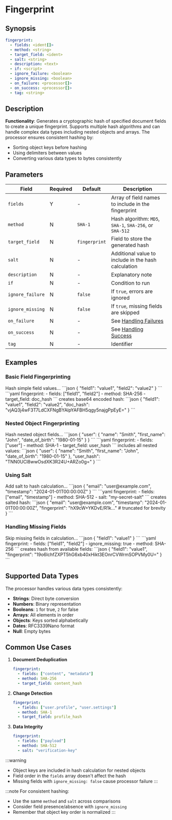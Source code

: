 # Fingerprint

## Synopsis

```yaml {2}
fingerprint:
  - fields: <ident[]>
  - method: <string>
  - target_field: <ident>
  - salt: <string>
  - description: <text>
  - if: <script>
  - ignore_failure: <boolean>
  - ignore_missing: <boolean>
  - on_failure: <processor[]>
  - on_success: <processor[]>
  - tag: <string>
```

## Description

**Functionality**: Generates a cryptographic hash of specified document fields to create a unique fingerprint. Supports multiple hash algorithms and can handle complex data types including nested objects and arrays. The processor ensures consistent hashing by:
- Sorting object keys before hashing
- Using delimiters between values
- Converting various data types to bytes consistently

## Parameters

|Field|Required|Default|Description|
|---|---|---|---|
|`fields`|Y|-|Array of field names to include in the fingerprint|
|`method`|N|`SHA-1`|Hash algorithm: `MD5`, `SHA-1`, `SHA-256`, or `SHA-512`|
|`target_field`|N|`fingerprint`|Field to store the generated hash|
|`salt`|N|-|Additional value to include in the hash calculation|
|`description`|N|-|Explanatory note|
|`if`|N|-|Condition to run|
|`ignore_failure`|N|`false`|If `true`, errors are ignored|
|`ignore_missing`|N|`false`|If `true`, missing fields are skipped|
|`on_failure`|N|-|See [Handling Failures](../handling-failures.mdx)|
|`on_success`|N|-|See [Handling Success](../handling-success.mdx)|
|`tag`|N|-|Identifier|

## Examples

### Basic Field Fingerprinting

<ExampleGrid>
  <CommentCol>
    Hash simple field values...
  </CommentCol>
  <CodeCol>
    ```json
    {
      "field1": "value1",
      "field2": "value2"
    }
    ```
    ```yaml
    fingerprint:
      - fields: ["field1", "field2"]
      - method: SHA-256
      - target_field: doc_hash
    ```
  </CodeCol>
  <CommentCol>
    creates base64 encoded hash:
  </CommentCol>
  <CodeCol>
    ```json
    {
      "field1": "value1",
      "field2": "value2",
      "doc_hash": "vjAQ3j4wF3T7LdCXFNgBYAlpYAFBH5qgy5najgPpEyE="
    }
    ```
  </CodeCol>
</ExampleGrid>

### Nested Object Fingerprinting

<ExampleGrid>
  <CommentCol>
    Hash nested object fields...
  </CommentCol>
  <CodeCol>
    ```json
    {
      "user": {
        "name": "Smith",
        "first_name": "John",
        "date_of_birth": "1980-01-15"
      }
    }
    ```
    ```yaml
    fingerprint:
      - fields: ["user"]
      - method: SHA-1
      - target_field: user_hash
    ```
  </CodeCol>
  <CommentCol>
    includes all nested values:
  </CommentCol>
  <CodeCol>
    ```json
    {
      "user": {
        "name": "Smith",
        "first_name": "John",
        "date_of_birth": "1980-01-15"
      },
      "user_hash": "TNN0UCl8wwOsdXK3R24U+ARZo0g="
    }
    ```
  </CodeCol>
</ExampleGrid>

### Using Salt

<ExampleGrid>
  <CommentCol>
    Add salt to hash calculation...
  </CommentCol>
  <CodeCol>
    ```json
    {
      "email": "user@example.com",
      "timestamp": "2024-01-01T00:00:00Z"
    }
    ```
    ```yaml
    fingerprint:
      - fields: ["email", "timestamp"]
      - method: SHA-512
      - salt: "my-secret-salt"
    ```
  </CodeCol>
  <CommentCol>
    creates salted hash:
  </CommentCol>
  <CodeCol>
    ```json
    {
      "email": "user@example.com",
      "timestamp": "2024-01-01T00:00:00Z",
      "fingerprint": "hX9cW+YKDvE/R1k..."  # truncated for brevity
    }
    ```
  </CodeCol>
</ExampleGrid>

### Handling Missing Fields

<ExampleGrid>
  <CommentCol>
    Skip missing fields in calculation...
  </CommentCol>
  <CodeCol>
    ```json
    {
      "field1": "value1"
    }
    ```
    ```yaml
    fingerprint:
      - fields: ["field1", "field2"]
      - ignore_missing: true
      - method: SHA-256
    ```
  </CodeCol>
  <CommentCol>
    creates hash from available fields:
  </CommentCol>
  <CodeCol>
    ```json
    {
      "field1": "value1",
      "fingerprint": "19o6lchfZXPT5hG6xb40xHikt3EOnrCVWrmSOPVMy0U="
    }
    ```
  </CodeCol>
</ExampleGrid>

## Supported Data Types

The processor handles various data types consistently:
- **Strings**: Direct byte conversion
- **Numbers**: Binary representation
- **Booleans**: `1` for true, `2` for false
- **Arrays**: All elements in order
- **Objects**: Keys sorted alphabetically
- **Dates**: RFC3339Nano format
- **Null**: Empty bytes

## Common Use Cases

1. **Document Deduplication**
   ```yaml
   fingerprint:
     - fields: ["content", "metadata"]
     - method: SHA-256
     - target_field: content_hash
   ```

2. **Change Detection**
   ```yaml
   fingerprint:
     - fields: ["user.profile", "user.settings"]
     - method: SHA-1
     - target_field: profile_hash
   ```

3. **Data Integrity**
   ```yaml
   fingerprint:
     - fields: ["payload"]
     - method: SHA-512
     - salt: "verification-key"
   ```

:::warning
- Object keys are included in hash calculation for nested objects
- Field order in the `fields` array doesn't affect the hash
- Missing fields with `ignore_missing: false` cause processor failure
:::

:::note
For consistent hashing:
- Use the same `method` and `salt` across comparisons
- Consider field presence/absence with `ignore_missing`
- Remember that object key order is normalized
:::